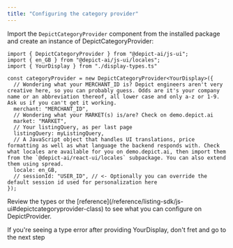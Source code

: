 ```yaml
---
title: "Configuring the category provider"
---
```


Import the `DepictCategoryProvider` component from the installed package and create an instance of DepictCategoryProvider:

```tsx
import { DepictCategoryProvider } from "@depict-ai/js-ui";
import { en_GB } from "@depict-ai/js-ui/locales";
import { YourDisplay } from "./display-types.ts"

const categoryProvider = new DepictCategoryProvider<YourDisplay>({
  // Wondering what your MERCHANT_ID is? Depict engineers aren't very creative here, so you can probably guess. Odds are it's your company name or an abbreviation thereof, all lower case and only a-z or 1-9. Ask us if you can't get it working.
  merchant: "MERCHANT_ID",
  // Wondering what your MARKET(s) is/are? Check on demo.depict.ai
  market: "MARKET",
  // Your listingQuery, as per last page
  listingQuery: myListingQuery,
  // A JavaScript object that handles UI translations, price formatting as well as what language the backend responds with. Check what locales are available for you on demo.depict.ai, then import them from the `@depict-ai/react-ui/locales` subpackage. You can also extend them using spread.
  locale: en_GB,
  // sessionId: "USER_ID", // <- Optionally you can override the default session id used for personalization here
});
```

<Note>
    Review the types or the [reference](/reference/listing-sdk/js-ui#depictcategoryprovider-class) to see what you can configure on DepictProvider.
</Note>

<Tip>If you're seeing a type error after providing YourDisplay, don't fret and go to the next step</Tip>